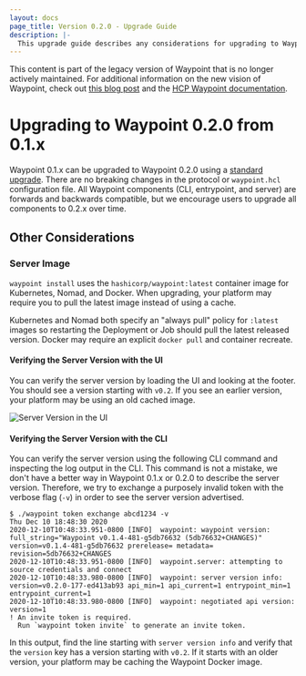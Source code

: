 ```yaml
---
layout: docs
page_title: Version 0.2.0 - Upgrade Guide
description: |-
  This upgrade guide describes any considerations for upgrading to Waypoint 0.2.0.
---
```


<Warning>

This content is part of the legacy version of Waypoint that is no longer actively maintained. For additional information on the new vision of Waypoint, check out [this blog post](https://www.hashicorp.com/blog/a-new-vision-for-hcp-waypoint) and the [HCP Waypoint documentation](/hcp/docs/waypoint).

</Warning>

# Upgrading to Waypoint 0.2.0 from 0.1.x

Waypoint 0.1.x can be upgraded to Waypoint 0.2.0 using a [standard upgrade](/waypoint/docs/upgrading#standard-upgrade).
There are no breaking changes in the protocol or `waypoint.hcl` configuration file. All
Waypoint components (CLI, entrypoint, and server) are forwards and backwards
compatible, but we encourage users to upgrade all components to 0.2.x over time.

## Other Considerations

### Server Image

`waypoint install` uses the `hashicorp/waypoint:latest` container image for
Kubernetes, Nomad, and Docker. When upgrading, your platform may require
you to pull the latest image instead of using a cache.

Kubernetes and Nomad both specify an "always pull" policy for `:latest` images
so restarting the Deployment or Job should pull the latest released version.
Docker may require an explicit `docker pull` and container recreate.

#### Verifying the Server Version with the UI

You can verify the server version by loading the UI and looking at the footer.
You should see a version starting with `v0.2`. If you see an earlier version,
your platform may be using an old cached image.

![Server Version in the UI](/img/upgrade-0.2.0/version.png)

#### Verifying the Server Version with the CLI

You can verify the server version using the following CLI command and inspecting
the log output in the CLI. This command is not a mistake, we don't have a better
way in Waypoint 0.1.x or 0.2.0 to describe the server version. Therefore, we
try to exchange a purposely invalid token with the verbose flag (`-v`) in order
to see the server version advertised.

```shell-session
$ ./waypoint token exchange abcd1234 -v                                           Thu Dec 10 18:48:30 2020
2020-12-10T10:48:33.951-0800 [INFO]  waypoint: waypoint version: full_string="Waypoint v0.1.4-481-g5db76632 (5db76632+CHANGES)" version=v0.1.4-481-g5db76632 prerelease= metadata= revision=5db76632+CHANGES
2020-12-10T10:48:33.951-0800 [INFO]  waypoint.server: attempting to source credentials and connect
2020-12-10T10:48:33.980-0800 [INFO]  waypoint: server version info: version=v0.2.0-177-ed413ab93 api_min=1 api_current=1 entrypoint_min=1 entrypoint_current=1
2020-12-10T10:48:33.980-0800 [INFO]  waypoint: negotiated api version: version=1
! An invite token is required.
  Run `waypoint token invite` to generate an invite token.
```

In this output, find the line starting with `server version info` and verify
that the `version` key has a version starting with `v0.2`. If it starts
with an older version, your platform may be caching the Waypoint Docker image.
